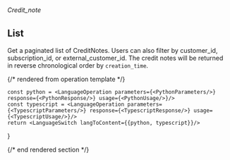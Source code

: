 ###### *Credit_note*

## List

Get a paginated list of CreditNotes. Users can also filter by
customer_id, subscription_id, or external_customer_id. The credit notes will be returned
in reverse chronological order by `creation_time`.

{/* rendered from operation template */}


    const python = <LanguageOperation parameters={<PythonParameters/>} response={<PythonResponse/>} usage={<PythonUsage/>}/>
    const typescript = <LanguageOperation parameters={<TypescriptParameters/>} response={<TypescriptResponse/>} usage={<TypescriptUsage/>}/>
    return <LanguageSwitch langToContent={{python, typescript}}/>
}

<Operation />

{/* end rendered section */}
